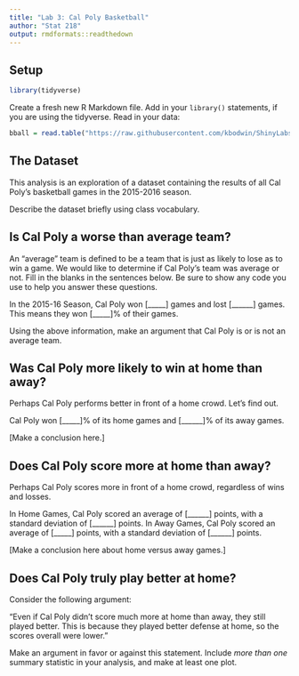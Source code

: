 ```yaml
---
title: "Lab 3: Cal Poly Basketball"
author: "Stat 218"
output: rmdformats::readthedown
---
```

## Setup

```r
library(tidyverse)
```


Create a fresh new R Markdown file.  Add in your `library()` statements, if you are using the tidyverse.  Read in your data:

```r
bball = read.table("https://raw.githubusercontent.com/kbodwin/ShinyLabs/master/Datasets/cp_bball.csv", header = TRUE)
```




## The Dataset

This analysis is an exploration of a dataset containing the results of all Cal Poly's basketball games in the 2015-2016 season.  

Describe the dataset briefly using class vocabulary.

## Is Cal Poly a worse than average team?

An "average" team is defined to be a team that is just as likely to lose as to win a game.  We would like to determine if Cal Poly's team was average or not.  Fill in the blanks in the sentences below. Be sure to show any code you use to help you answer these questions. 

In the 2015-16 Season, Cal Poly won [_____] games and lost [______] games.  This means they won [_____]% of their games.

Using the above information, make an argument that Cal Poly is or is not an average team.


## Was Cal Poly more likely to win at home than away?

Perhaps Cal Poly performs better in front of a home crowd.  Let's find out.

Cal Poly won [_____]% of its home games and [______]% of its away games.

[Make a conclusion here.]

## Does Cal Poly score more at home than away?

Perhaps Cal Poly scores more in front of a home crowd, regardless of wins and losses.

In Home Games, Cal Poly scored an average of [______] points, with a standard deviation of [______] points.  In Away Games, Cal Poly scored an average of [_____] points, with a standard deviation of [______] points.

[Make a conclusion here about home versus away games.]

## Does Cal Poly truly play better at home?

Consider the following argument:

"Even if Cal Poly didn't score much more at home than away, they still played better.  This is because they played better defense at home, so the scores overall were lower."

Make an argument in favor or against this statement.  Include *more than one* summary statistic in your analysis, and make at least one plot.
